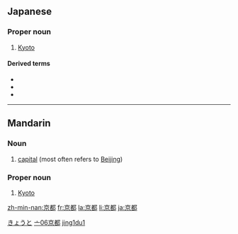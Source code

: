 ==Japanese==   
{{ja-kanjitab|京|都|}}
                                    
===Proper noun===
{{ja-pos|k|proper|hira=きょうと|rom=Kyōto}}

# [[Kyoto]]

====Derived terms====
*{{term|京阪||[[Kyoto]] and [[Osaka]]|tr=[[けいはん]], [[keihan]]|sc=Jpan|lang=ja}}
*{{term|京阪奈||[[Kyoto]], [[Osaka]], and [[Nara]]|tr=[[けいはんな]], [[keihanna]]|sc=Jpan|lang=ja}}
*{{term|京阪神||[[Kyoto]], [[Osaka]], and [[Kobe]]|tr=[[けいはんしん]], [[keihanshin]]|sc=Jpan|lang=ja}}

[[Category:ja:Cities|きょうと]]

----

==Mandarin==
{{zh-hanzi|[[京]][[都]]}}

===Noun===
{{cmn-noun|ts|pin=jīngdū|pint=jing1du1|rs=亠06}}

# [[capital]] (most often refers to [[Beijing]])

===Proper noun===
{{cmn-proper|ts|pin=Jīngdū|pint=jing1du1|rs=亠06}}

# [[Kyoto]]

[[Category:zh-tw:Cities|亠06京都]]
[[Category:zh-cn:Cities|jing1du1]]

[[zh-min-nan:京都]]
[[fr:京都]]
[[la:京都]]
[[li:京都]]
[[ja:京都]]